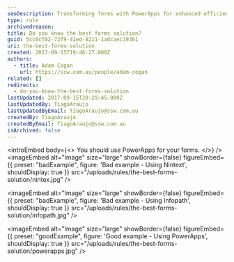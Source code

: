 ```yaml
---
seoDescription: Transforming forms with PowerApps for enhanced efficiency and flexibility.
type: rule
archivedreason:
title: Do you know the best forms solution?
guid: 5cc0cf82-72f9-41ed-8211-1adcaec19361
uri: the-best-forms-solution
created: 2017-09-15T19:46:27.000Z
authors:
  - title: Adam Cogan
    url: https://ssw.com.au/people/adam-cogan
related: []
redirects:
  - do-you-know-the-best-forms-solution
lastUpdated: 2017-09-15T20:29:45.000Z
lastUpdatedBy: TiagoAraujo
lastUpdatedByEmail: TiagoAraujo@ssw.com.au
createdBy: TiagoAraujo
createdByEmail: TiagoAraujo@ssw.com.au
isArchived: false
---
```


<introEmbed
  body={<>
You should use PowerApps for your forms.
  </>}
/>
<imageEmbed
  alt="Image"
  size="large"
  showBorder={false}
  figureEmbed={{
    preset: "badExample",
    figure: 'Bad example - Using Nintext',
    shouldDisplay: true
  }}
  src="/uploads/rules/the-best-forms-solution/nintex.jpg"
/>

<imageEmbed
  alt="Image"
  size="large"
  showBorder={false}
  figureEmbed={{
    preset: "badExample",
    figure: 'Bad example - Using Infopath',
    shouldDisplay: true
  }}
  src="/uploads/rules/the-best-forms-solution/infopath.jpg"
/>

<imageEmbed
  alt="Image"
  size="large"
  showBorder={false}
  figureEmbed={{
    preset: "goodExample",
    figure: 'Good example - Using PowerApps',
    shouldDisplay: true
  }}
  src="/uploads/rules/the-best-forms-solution/powerapps.jpg"
/>
